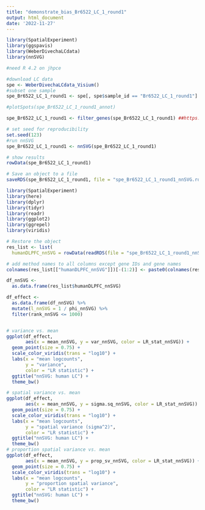 ```yaml
---
title: "demonstrate_bias_Br6522_LC_1_round1"
output: html_document
date: '2022-11-27'
---
```


```r

library(SpatialExperiment)
library(ggspavis)
library(WeberDivechaLCdata)
library(nnSVG)

#need R 4.2 on jhpce

#download LC data
spe <- WeberDivechaLCdata_Visium()
#subset one sample
spe_Br6522_LC_1_round1 <- spe[, spe$sample_id == "Br6522_LC_1_round1"]

#plotSpots(spe_Br6522_LC_1_round1_annot)

spe_Br6522_LC_1_round1 <- filter_genes(spe_Br6522_LC_1_round1) ##https://github.com/lmweber/nnSVG/issues/7 keep getting error that c++ error: dpotrf failed 

# set seed for reproducibility
set.seed(123)
#run nnSVG
spe_Br6522_LC_1_round1 <- nnSVG(spe_Br6522_LC_1_round1)

# show results
rowData(spe_Br6522_LC_1_round1)

# Save an object to a file
saveRDS(spe_Br6522_LC_1_round1, file = "spe_Br6522_LC_1_round1_nnSVG.rds")


```

```r

library(SpatialExperiment)
library(here)
library(dplyr)
library(tidyr)
library(readr)
library(ggplot2)
library(ggrepel)
library(viridis)

# Restore the object
res_list <- list(
  humanDLPFC_nnSVG = rowData(readRDS(file = "spe_Br6522_LC_1_round1_nnSVG.rds")))

# add method names to all columns except gene IDs and gene names
colnames(res_list[["humanDLPFC_nnSVG"]])[-(1:2)] <- paste0(colnames(res_list[["humanDLPFC_nnSVG"]]), "_nnSVG")[-(1:2)]

df_nnSVG <- 
  as.data.frame(res_list$humanDLPFC_nnSVG)

df_effect <- 
  as.data.frame(df_nnSVG) %>% 
  mutate(l_nnSVG = 1 / phi_nnSVG) %>% 
  filter(rank_nnSVG <= 1000)


# variance vs. mean
ggplot(df_effect, 
       aes(x = mean_nnSVG, y = var_nnSVG, color = LR_stat_nnSVG)) + 
  geom_point(size = 0.75) + 
  scale_color_viridis(trans = "log10") + 
  labs(x = "mean logcounts", 
       y = "variance", 
       color = "LR statistic") + 
  ggtitle("nnSVG: human LC") + 
  theme_bw()

# spatial variance vs. mean
ggplot(df_effect, 
       aes(x = mean_nnSVG, y = sigma.sq_nnSVG, color = LR_stat_nnSVG)) + 
  geom_point(size = 0.75) + 
  scale_color_viridis(trans = "log10") + 
  labs(x = "mean logcounts", 
       y = "spatial variance (sigma^2)", 
       color = "LR statistic") + 
  ggtitle("nnSVG: human LC") + 
  theme_bw()
# proportion spatial variance vs. mean
ggplot(df_effect, 
       aes(x = mean_nnSVG, y = prop_sv_nnSVG, color = LR_stat_nnSVG)) + 
  geom_point(size = 0.75) + 
  scale_color_viridis(trans = "log10") + 
  labs(x = "mean logcounts", 
       y = "proportion spatial variance", 
       color = "LR statistic") + 
  ggtitle("nnSVG: human LC") + 
  theme_bw()

```

